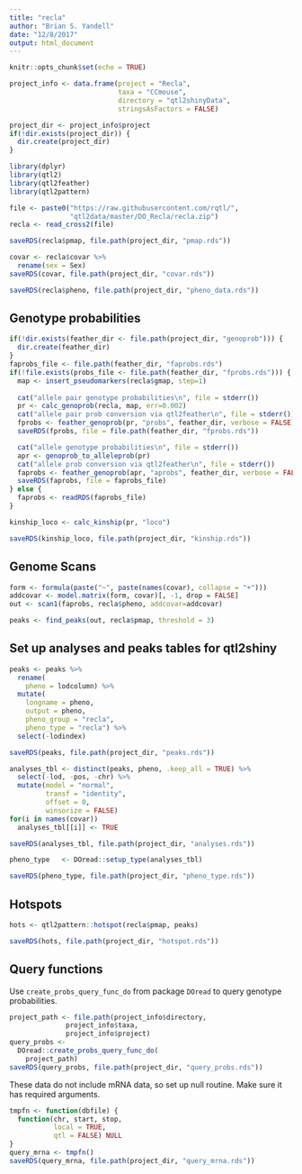 ```yaml
---
title: "recla"
author: "Brian S. Yandell"
date: "12/8/2017"
output: html_document
---
```


```r
knitr::opts_chunk$set(echo = TRUE)
```

```r
project_info <- data.frame(project = "Recla",
                           taxa = "CCmouse",
                           directory = "qtl2shinyData",
                           stringsAsFactors = FALSE)
```

```r
project_dir <- project_info$project
if(!dir.exists(project_dir)) {
  dir.create(project_dir)
}
```

```r
library(dplyr)
library(qtl2)
library(qtl2feather)
library(qtl2pattern)
```

```r
file <- paste0("https://raw.githubusercontent.com/rqtl/",
               "qtl2data/master/DO_Recla/recla.zip")
recla <- read_cross2(file)
```

```r
saveRDS(recla$pmap, file.path(project_dir, "pmap.rds"))
```

```r
covar <- recla$covar %>%
  rename(sex = Sex)
saveRDS(covar, file.path(project_dir, "covar.rds"))
```

```r
saveRDS(recla$pheno, file.path(project_dir, "pheno_data.rds"))
```

## Genotype probabilities

```r
if(!dir.exists(feather_dir <- file.path(project_dir, "genoprob"))) {
  dir.create(feather_dir)
}
faprobs_file <- file.path(feather_dir, "faprobs.rds")
if(!file.exists(probs_file <- file.path(feather_dir, "fprobs.rds"))) {
  map <- insert_pseudomarkers(recla$gmap, step=1)
  
  cat("allele pair genotype probabilities\n", file = stderr())
  pr <- calc_genoprob(recla, map, err=0.002)
  cat("allele pair prob conversion via qtl2feather\n", file = stderr())
  fprobs <- feather_genoprob(pr, "probs", feather_dir, verbose = FALSE)
  saveRDS(fprobs, file = file.path(feather_dir, "fprobs.rds"))

  cat("allele genotype probabilities\n", file = stderr())
  apr <- genoprob_to_alleleprob(pr)
  cat("allele prob conversion via qtl2feather\n", file = stderr())
  faprobs <- feather_genoprob(apr, "aprobs", feather_dir, verbose = FALSE)
  saveRDS(faprobs, file = faprobs_file)
} else {
  faprobs <- readRDS(faprobs_file)
}
```

```r
kinship_loco <- calc_kinship(pr, "loco")
```

```r
saveRDS(kinship_loco, file.path(project_dir, "kinship.rds"))
```

## Genome Scans

```r
form <- formula(paste("~", paste(names(covar), collapse = "+")))
addcovar <- model.matrix(form, covar)[, -1, drop = FALSE]
out <- scan1(faprobs, recla$pheno, addcovar=addcovar)
```

```r
peaks <- find_peaks(out, recla$pmap, threshold = 3)
```

## Set up analyses and peaks tables for qtl2shiny

```r
peaks <- peaks %>%
  rename(
    pheno = lodcolumn) %>%
  mutate(
    longname = pheno,
    output = pheno,
    pheno_group = "recla",
    pheno_type = "recla") %>%
  select(-lodindex)
```

```r
saveRDS(peaks, file.path(project_dir, "peaks.rds"))
```

```r
analyses_tbl <- distinct(peaks, pheno, .keep_all = TRUE) %>%
  select(-lod, -pos, -chr) %>%
  mutate(model = "normal",
         transf = "identity",
         offset = 0,
         winsorize = FALSE)
for(i in names(covar))
  analyses_tbl[[i]] <- TRUE
```

```r
saveRDS(analyses_tbl, file.path(project_dir, "analyses.rds"))
```

```r
pheno_type   <- DOread::setup_type(analyses_tbl)
```

```r
saveRDS(pheno_type, file.path(project_dir, "pheno_type.rds"))
```

## Hotspots

```r
hots <- qtl2pattern::hotspot(recla$pmap, peaks)
```

```r
saveRDS(hots, file.path(project_dir, "hotspot.rds"))
```

## Query functions

Use `create_probs_query_func_do` from package `DOread` to query genotype probabilities.

```r
project_path <- file.path(project_info$directory,
              project_info$taxa,
              project_info$project)
query_probs <- 
  DOread::create_probs_query_func_do(
    project_path)
saveRDS(query_probs, file.path(project_dir, "query_probs.rds"))
```

These data do not include mRNA data, so set up null routine. Make sure it has
required arguments.

```r
tmpfn <- function(dbfile) {
  function(chr, start, stop,
           local = TRUE,
           qtl = FALSE) NULL
}
query_mrna <- tmpfn()
saveRDS(query_mrna, file.path(project_dir, "query_mrna.rds"))
```


